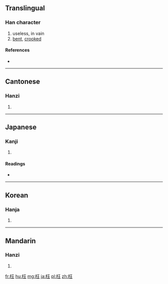 ==Translingual==

===Han character===
{{Han char|rn=75|rad=木|as=04|sn=8|four=4191<sub>4</sub>|canj=木一土 (DMG)}}

# useless, in vain
# [[bent]], [[crooked]]

====References====
* {{Han ref|kx=0514.280|dkj=14530|dj=0902.110|hdz=21163.070|uh=6789|ud=26505|bh=AA50|bd=43600}}

----

==Cantonese==

===Hanzi===
{{yue-hanzi|jyut=|y=wong2}}

# {{defn|lang=yue|sort=木04}}

----

==Japanese==

===Kanji===
{{ja-kanji|grade=|rs=木04}}

# {{defn|lang=ja|sort=木04}}

====Readings====
* {{ja-readings|on=[[おう]] (ō)|kun=[[まがる]] (magaru), [[まげる]] (mageru), [[まげて]] (magete)}}

----

==Korean==

===Hanja===
{{ko-hanja|hangeul=왕|eumhun=|rv=wang|mr=wang|y=wang}}

# {{defn|lang=ko|sort=木04}}

----

==Mandarin==

===Hanzi===
{{cmn-hanzi|pin=[[wǎng]] ([[wang3]])|wg=wang<sup>3</sup>}}

# {{defn|lang=cmn|sort=木04}}

[[fr:枉]]
[[hu:枉]]
[[mg:枉]]
[[ja:枉]]
[[pl:枉]]
[[zh:枉]]